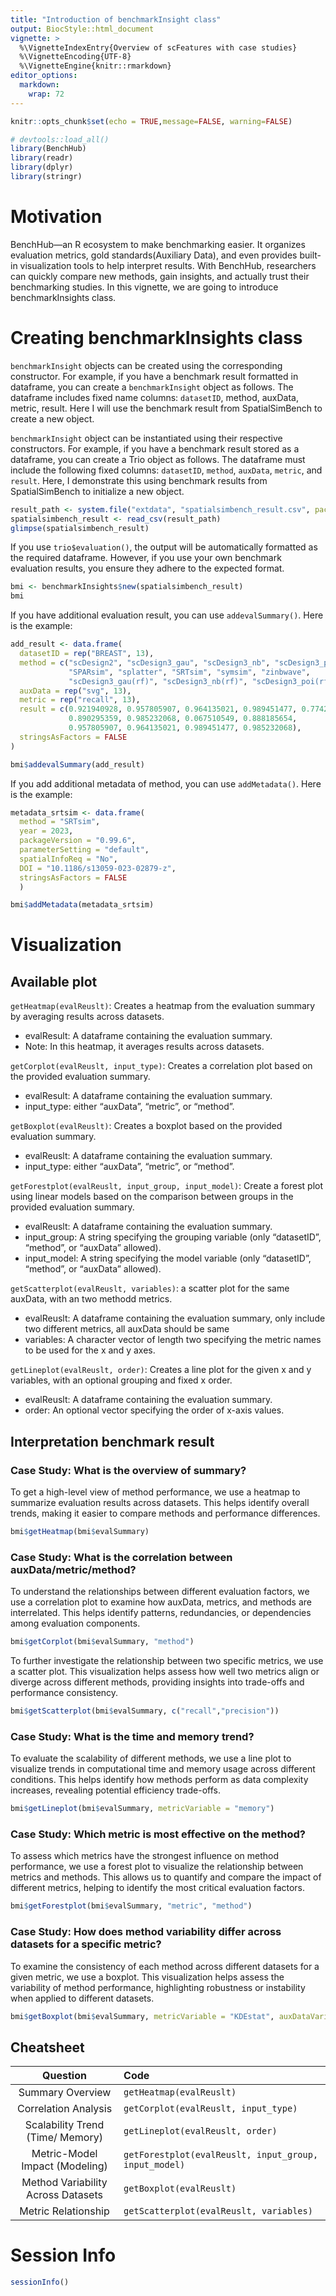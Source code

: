 ```yaml
---
title: "Introduction of benchmarkInsight class"
output: BiocStyle::html_document
vignette: >
  %\VignetteIndexEntry{Overview of scFeatures with case studies}
  %\VignetteEncoding{UTF-8}
  %\VignetteEngine{knitr::rmarkdown}
editor_options: 
  markdown: 
    wrap: 72
---
```


```r
knitr::opts_chunk$set(echo = TRUE,message=FALSE, warning=FALSE)
```

```r
# devtools::load_all()
library(BenchHub)
library(readr)
library(dplyr)
library(stringr)
```

# Motivation

BenchHub—an R ecosystem to make benchmarking easier. It organizes
evaluation metrics, gold standards(Auxiliary Data), and even provides
built-in visualization tools to help interpret results. With BenchHub,
researchers can quickly compare new methods, gain insights, and actually
trust their benchmarking studies. In this vignette, we are going to
introduce benchmarkInsights class.

# Creating benchmarkInsights class

`benchmarkInsight` objects can be created using the corresponding
constructor. For example, if you have a benchmark result formatted in
dataframe, you can create a `benchmarkInsight` object as follows. The
dataframe includes fixed name columns: `datasetID`, method, auxData,
metric, result. Here I will use the benchmark result from
SpatialSimBench to create a new object.

`benchmarkInsight` object can be instantiated using their respective
constructors. For example, if you have a benchmark result stored as a
dataframe, you can create a Trio object as follows. The dataframe must
include the following fixed columns: `datasetID`, `method`, `auxData`,
`metric`, and `result`. Here, I demonstrate this using benchmark results
from SpatialSimBench to initialize a new object.

```r
result_path <- system.file("extdata", "spatialsimbench_result.csv", package = "BenchHub")
spatialsimbench_result <- read_csv(result_path)
glimpse(spatialsimbench_result)
```

If you use `trio$evaluation()`, the output will be automatically
formatted as the required dataframe. However, if you use your own
benchmark evaluation results, you ensure they adhere to the expected
format.

```r
bmi <- benchmarkInsights$new(spatialsimbench_result)
bmi
```

If you have additional evaluation result, you can use
`addevalSummary()`. Here is the example:

```r
add_result <- data.frame(
  datasetID = rep("BREAST", 13),
  method = c("scDesign2", "scDesign3_gau", "scDesign3_nb", "scDesign3_poi", 
             "SPARsim", "splatter", "SRTsim", "symsim", "zinbwave", 
             "scDesign3_gau(rf)", "scDesign3_nb(rf)", "scDesign3_poi(rf)", "SRTsim(rf)"),
  auxData = rep("svg", 13),
  metric = rep("recall", 13),
  result = c(0.921940928, 0.957805907, 0.964135021, 0.989451477, 0.774261603, 
             0.890295359, 0.985232068, 0.067510549, 0.888185654, 
             0.957805907, 0.964135021, 0.989451477, 0.985232068),
  stringsAsFactors = FALSE
)

bmi$addevalSummary(add_result)
```

If you add additional metadata of method, you can use `addMetadata()`.
Here is the example:

```r
metadata_srtsim <- data.frame(
  method = "SRTsim",
  year = 2023,
  packageVersion = "0.99.6",
  parameterSetting = "default",
  spatialInfoReq = "No",
  DOI = "10.1186/s13059-023-02879-z",
  stringsAsFactors = FALSE
  )

bmi$addMetadata(metadata_srtsim)
```

# Visualization

## Available plot

`getHeatmap(evalReuslt)`: Creates a heatmap from the evaluation summary
by averaging results across datasets.

-   evalResult: A dataframe containing the evaluation summary.
-   Note: In this heatmap, it averages results across datasets.

`getCorplot(evalReuslt, input_type)`: Creates a correlation plot based
on the provided evaluation summary.

-   evalResult: A dataframe containing the evaluation summary.
-   input_type: either "auxData", "metric", or "method".

`getBoxplot(evalReuslt)`: Creates a boxplot based on the provided
evaluation summary.

-   evalReuslt: A dataframe containing the evaluation summary.
-   input_type: either "auxData", "metric", or "method".

`getForestplot(evalReuslt, input_group, input_model)`: Create a forest
plot using linear models based on the comparison between groups in the
provided evaluation summary.

-   evalReuslt: A dataframe containing the evaluation summary.
-   input_group: A string specifying the grouping variable (only
    "datasetID", "method", or "auxData" allowed).
-   input_model: A string specifying the model variable (only
    "datasetID", "method", or "auxData" allowed).

`getScatterplot(evalReuslt, variables)`: a scatter plot for the same
auxData, with an two methodd metrics.

-   evalReuslt: A dataframe containing the evaluation summary, only
    include two different metrics, all auxData should be same
-   variables: A character vector of length two specifying the metric
    names to be used for the x and y axes.

`getLineplot(evalReuslt, order)`: Creates a line plot for the given x
and y variables, with an optional grouping and fixed x order.

-   evalReuslt: A dataframe containing the evaluation summary.
-   order: An optional vector specifying the order of x-axis values.

## Interpretation benchmark result

### Case Study: What is the overview of summary?

To get a high-level view of method performance, we use a heatmap to
summarize evaluation results across datasets. This helps identify
overall trends, making it easier to compare methods and performance
differences.

```r
bmi$getHeatmap(bmi$evalSummary)
```

### Case Study: What is the correlation between auxData/metric/method?

To understand the relationships between different evaluation factors, we
use a correlation plot to examine how auxData, metrics, and methods are
interrelated. This helps identify patterns, redundancies, or
dependencies among evaluation components.

```r
bmi$getCorplot(bmi$evalSummary, "method")
```

To further investigate the relationship between two specific metrics, we
use a scatter plot. This visualization helps assess how well two metrics
align or diverge across different methods, providing insights into
trade-offs and performance consistency.

```r
bmi$getScatterplot(bmi$evalSummary, c("recall","precision"))
```

### Case Study: What is the time and memory trend?

To evaluate the scalability of different methods, we use a line plot to
visualize trends in computational time and memory usage across different
conditions. This helps identify how methods perform as data complexity
increases, revealing potential efficiency trade-offs.

```r
bmi$getLineplot(bmi$evalSummary, metricVariable = "memory")
```

### Case Study: Which metric is most effective on the method?

To assess which metrics have the strongest influence on method
performance, we use a forest plot to visualize the relationship between
metrics and methods. This allows us to quantify and compare the impact
of different metrics, helping to identify the most critical evaluation
factors.

```r
bmi$getForestplot(bmi$evalSummary, "metric", "method")
```

### Case Study: How does method variability differ across datasets for a specific metric?

To examine the consistency of each method across different datasets for
a given metric, we use a boxplot. This visualization helps assess the
variability of method performance, highlighting robustness or
instability when applied to different datasets.

```r
bmi$getBoxplot(bmi$evalSummary, metricVariable = "KDEstat", auxDataVariable = "scaledVar")
```

## Cheatsheet

|              Question              | Code                                                  |
|:-----------------------:|:----------------------------------------------|
|          Summary Overview          | `getHeatmap(evalReuslt)`                              |
|        Correlation Analysis        | `getCorplot(evalReuslt, input_type)`                  |
|  Scalability Trend (Time/ Memory)  | `getLineplot(evalReuslt, order)`                      |
|   Metric-Model Impact (Modeling)   | `getForestplot(evalReuslt, input_group, input_model)` |
| Method Variability Across Datasets | `getBoxplot(evalReuslt)`                              |
|        Metric Relationship         | `getScatterplot(evalReuslt, variables)`               |

# Session Info

```r
sessionInfo()
```
